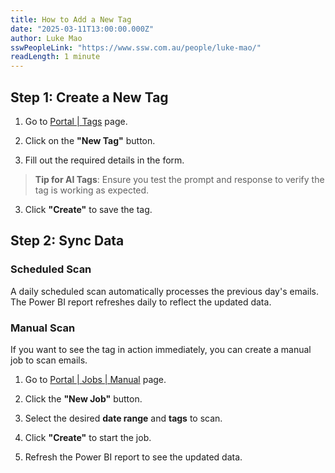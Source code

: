 ```yaml
---
title: How to Add a New Tag
date: "2025-03-11T13:00:00.000Z"
author: Luke Mao
sswPeopleLink: "https://www.ssw.com.au/people/luke-mao/"
readLength: 1 minute
---
```


## Step 1: Create a New Tag

1. Go to [Portal | Tags](https://portal.ssweagleeye.com/tags) page.

2. Click on the **"New Tag"** button.

3. Fill out the required details in the form.

> **Tip for AI Tags**: Ensure you test the prompt and response to verify the tag is working as expected.

3. Click **"Create"** to save the tag.

## Step 2: Sync Data

### Scheduled Scan

A daily scheduled scan automatically processes the previous day's emails. The Power BI report refreshes daily to reflect the updated data.

### Manual Scan

If you want to see the tag in action immediately, you can create a manual job to scan emails.

1. Go to [Portal | Jobs | Manual](https://portal.ssweagleeye.com/jobs/manual) page.

2. Click the **"New Job"** button.

3. Select the desired **date range** and **tags** to scan.

4. Click **"Create"** to start the job.

5. Refresh the Power BI report to see the updated data.
